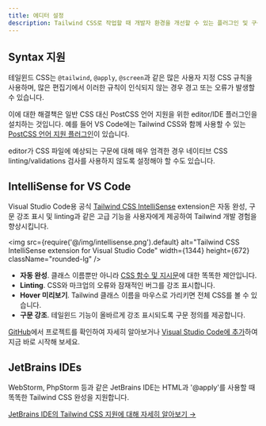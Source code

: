 ```yaml
---
title: 에디터 설정
description: Tailwind CSS로 작업할 때 개발자 환경을 개선할 수 있는 플러그인 및 구성 설정입니다.
---
```


## Syntax 지원

테일윈드 CSS는 `@tailwind`, `@apply`, `@screen`과 같은 많은 사용자 지정 CSS 규칙을 사용하며, 많은 편집기에서 이러한 규칙이 인식되지 않는 경우 경고 또는 오류가 발생할 수 있습니다.

이에 대한 해결책은 일반 CSS 대신 PostCSS 언어 지원을 위한 editor/IDE 플러그인을 설치하는 것입니다. 예를 들어 VS Code에는 Tailwind CSS와 함께 사용할 수 있는 [PostCSS 언어 지원 플러그인](https://marketplace.visualstudio.com/items?itemName=csstools.postcss)이 있습니다.

editor가 CSS 파일에 예상되는 구문에 대해 매우 엄격한 경우 네이티브 CSS linting/validations 검사를 사용하지 않도록 설정해야 할 수도 있습니다.


## IntelliSense for VS Code

Visual Studio Code용 공식 [Tailwind CSS IntelliSense](https://marketplace.visualstudio.com/items?itemName=bradlc.vscode-tailwindcss) extension은 자동 완성, 구문 강조 표시 및 linting과 같은 고급 기능을 사용자에게 제공하여 Tailwind 개발 경험을 향상시킵니다.

<img src={require('@/img/intellisense.png').default} alt="Tailwind CSS IntelliSense extension for Visual Studio Code" width={1344} height={672} className="rounded-lg" />

- **자동 완성**. 클래스 이름뿐만 아니라 [CSS 함수 및 지시문](/docs/functions-and-directives)에 대한 똑똑한 제안입니다.
- **Linting**. CSS와 마크업의 오류와 잠재적인 버그를 강조 표시합니다.
- **Hover 미리보기**. Tailwind 클래스 이름을 마우스로 가리키면 전체 CSS를 볼 수 있습니다.
- **구문 강조**. 테일윈드 기능이 올바르게 강조 표시되도록 구문 정의를 제공합니다.

[GitHub]((https://github.com/tailwindcss/intellisense))에서 프로젝트를 확인하여 자세히 알아보거나 [Visual Studio Code에 추가]((vscode:extension/bradlc.vscode-tailwindcss))하여 지금 바로 시작해 보세요.

## JetBrains IDEs

WebStorm, PhpStorm 등과 같은 JetBrains IDE는 HTML과 '@apply'를 사용할 때 똑똑한 Tailwind CSS 완성을 지원합니다.

[JetBrains IDE의 Tailwind CSS 지원에 대해 자세히 알아보기 &rarr;](https://www.jetbrains.com/help/webstorm/tailwind-css.html)

